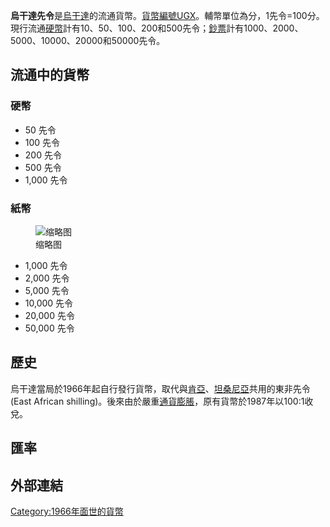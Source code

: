'''烏干達先令'''是[[烏干達|烏干達]]的流通貨幣。[[ISO_4217|貨幣編號]]UGX。輔幣單位為分，1先令=100分。現行流通[[硬幣|硬幣]]計有10、50、100、200和500先令；[[鈔票|鈔票]]計有1000、2000、5000、10000、20000和50000先令。
==流通中的貨幣==
===硬幣===
*50 先令
*100 先令
*200 先令
*500 先令
*1,000 先令

===紙幣===
[[File:Ugandan_shilling_banknote_set.jpg|缩略图]]
*1,000 先令
*2,000 先令
*5,000 先令
*10,000 先令
*20,000 先令
*50,000 先令

==歷史==
烏干達當局於1966年起自行發行貨幣，取代與[[肯亞|肯亞]]、[[坦桑尼亞|坦桑尼亞]]共用的東非先令(East African shilling)。後來由於嚴重[[通貨膨脹|通貨膨脹]]，原有貨幣於1987年以100:1收兌。
== 匯率 ==
{{Exchange Rate|UGX}}
== 外部連結 ==
{{Standard numismatics external links
| world_coin_gallery_1_url  = Uganda
| world_coin_gallery_1_name = Uganda
| banknote_world_1_url      = uganda
| banknote_world_1_name     = Uganda
| dollarization_1_url       = ug
| dollarization_1_name      = Uganda
| gfd_1_url                 = Uganda
| gfd_1_name                = Uganda
| gfd_data_1_url            = 
| gfd_data_1_name           = 
| show_gfd_excel            = Y
}}

{{Currencies of Africa}}

[[Category:1966年面世的貨幣|Category:1966年面世的貨幣]]